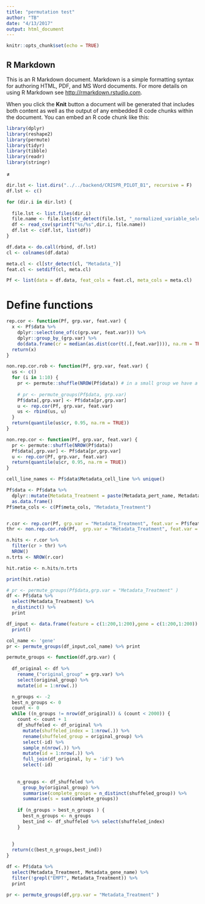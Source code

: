 ```yaml
---
title: "permutation test"
author: "TB"
date: "4/13/2017"
output: html_document
---
```


```r
knitr::opts_chunk$set(echo = TRUE)
```

## R Markdown

This is an R Markdown document. Markdown is a simple formatting syntax for authoring HTML, PDF, and MS Word documents. For more details on using R Markdown see <http://rmarkdown.rstudio.com>.

When you click the **Knit** button a document will be generated that includes both content as well as the output of any embedded R code chunks within the document. You can embed an R code chunk like this:

```r
library(dplyr)
library(reshape2)
library(permute)
library(tidyr)
library(tibble)
library(readr)
library(stringr)
```

≠
```r

dir.lst <- list.dirs("../../backend/CRISPR_PILOT_B1", recursive = F)
df.lst <- c()

for (dir.i in dir.lst) {
  
  file.lst <- list.files(dir.i)
  file.name <- file.lst[str_detect(file.lst, "_normalized_variable_selected.csv")]
  df <- read_csv(sprintf("%s/%s",dir.i, file.name))  
  df.lst <- c(df.lst, list(df))
}

df.data <- do.call(rbind, df.lst)
cl <- colnames(df.data)

meta.cl <- cl[str_detect(cl, "Metadata_")]
feat.cl <- setdiff(cl, meta.cl)

Pf <- list(data = df.data, feat_cols = feat.cl, meta_cols = meta.cl)

```

# Define functions

```r

rep.cor <- function(Pf, grp.var, feat.var) {
  x <- Pf$data %>% 
    dplyr::select(one_of(c(grp.var, feat.var))) %>%
    dplyr::group_by_(grp.var) %>% 
    do(data.frame(cr = median(as.dist(cor(t(.[,feat.var]))), na.rm = TRUE)))
  return(x)
}

non.rep.cor.rob <- function(Pf, grp.var, feat.var) {
  us <- c()
  for (i in 1:10) {
    pr <- permute::shuffle(NROW(Pf$data)) # in a small group we have a high probability that that a group includes a replicates (contamination)
    
    # pr <- permute_groups(Pf$data, grp.var)
    Pf$data[,grp.var] <- Pf$data[pr,grp.var]
    u <- rep.cor(Pf, grp.var, feat.var)
    us <- rbind(us, u)
  }
  return(quantile(us$cr, 0.95, na.rm = TRUE))
}

non.rep.cor <- function(Pf, grp.var, feat.var) {
  pr <- permute::shuffle(NROW(Pf$data))
  Pf$data[,grp.var] <- Pf$data[pr,grp.var]
  u <- rep.cor(Pf, grp.var, feat.var)
  return(quantile(u$cr, 0.95, na.rm = TRUE))
}

```



```r

cell_line_names <- Pf$data$Metadata_cell_line %>% unique()

Pf$data <- Pf$data %>% 
  dplyr::mutate(Metadata_Treatment = paste(Metadata_pert_name, Metadata_cell_line, sep = "_")) %>%
  as.data.frame()
Pf$meta_cols <- c(Pf$meta_cols, "Metadata_Treatment")


r.cor <- rep.cor(Pf, grp.var = "Metadata_Treatment", feat.var = Pf$feat_cols)
thr <- non.rep.cor.rob(Pf,  grp.var = "Metadata_Treatment", feat.var = Pf$feat_cols)

n.hits <- r.cor %>%
  filter(cr > thr) %>%
  NROW()
n.trts <- NROW(r.cor)

hit.ratio <- n.hits/n.trts

print(hit.ratio)
```

```r
# pr <- permute_groups(Pf$data,grp.var = "Metadata_Treatment" )
df <- Pf$data %>% 
  select(Metadata_Treatment) %>%
  n_distinct() %>%
  print

```





```r
df_input <- data.frame(feature = c(1:200,1:200),gene = c(1:200,1:200)) %>% 
  print()

col_name <- 'gene'
pr <- permute_groups(df_input,col_name) %>% print

```
```r

permute_groups <- function(df,grp.var) {
  
  df_original <- df %>% 
    rename_("original_group" = grp.var) %>%
    select(original_group) %>%
    mutate(id = 1:nrow(.))

  n_groups <- -2
  best_n_groups <- 0
  count <- 0
  while ((n_groups != nrow(df_original)) & (count < 2000)) {
    count <- count + 1
    df_shuffeled <- df_original %>%
      mutate(shuffeled_index = 1:nrow(.)) %>%
      rename(shuffeled_group = original_group) %>%
      select(-id) %>%
      sample_n(nrow(.)) %>%
      mutate(id = 1:nrow(.)) %>%
      full_join(df_original, by = 'id') %>%
      select(-id)
    
    
    n_groups <- df_shuffeled %>%
      group_by(original_group) %>%
      summarise(complete_groups = n_distinct(shuffeled_group)) %>%
      summarise(s = sum(complete_groups))
    
    if (n_groups > best_n_groups ) {
      best_n_groups <- n_groups
      best_ind <- df_shuffeled %>% select(shuffeled_index)
    }
    
  
  }
  return(c(best_n_groups,best_ind))
}

```

```r
df <- Pf$data %>% 
  select(Metadata_Treatment, Metadata_gene_name) %>% 
  filter(!grepl("EMPT", Metadata_Treatment)) %>%
  print
  
pr <- permute_groups(df,grp.var = "Metadata_Treatment" ) 

```

